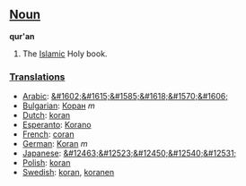 == [[Noun]] ==

'''qur'an'''
#The [[Islamic]] Holy book.

=== [[Translations]] ===
*[[Arabic]]: [[&#1602;&#1615;&#1585;&#1618;&#1570;&#1606;]]
*[[Bulgarian]]: [[Коран]] ''m''
*[[Dutch]]: [[koran]]
*[[Esperanto]]: [[Korano]]
*[[French]]: [[coran]]
*[[German]]: [[Koran]] ''m''
*[[Japanese]]: [[&#12463;&#12523;&#12450;&#12540;&#12531;]]
*[[Polish]]: [[koran]]
*[[Swedish]]: [[koran]], [[koranen]]